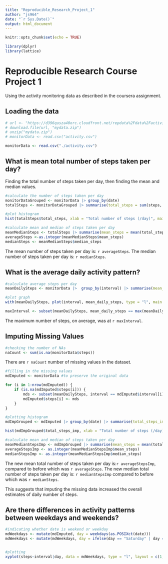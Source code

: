 ---
title: "Reproducible_Research_Project_1"
author: "js964"
date: "`r Sys.Date()`"
output: html_document
---

```{r setup, include=FALSE}
knitr::opts_chunk$set(echo = TRUE)
```

```{r packages}
library(dplyr)
library(lattice)
```

# Reproducible Research Course Project 1

Using the activity monitoring data as described in the coursera assignment.

## Loading the data

```{r}
# url <- "https://d396qusza40orc.cloudfront.net/repdata%2Fdata%2Factivity.zip"
# download.file(url, "mydata.zip")
# unzip("mydata.zip")
# monitorData <- read.csv("activity.csv")

monitorData <- read.csv("./activity.csv")
```

## What is mean total number of steps taken per day?

Finding the total number of steps taken per day, then finding the mean and median values.

```{r, echo=TRUE}
#calculate the number of steps taken per day
monitorDataGrouped <- monitorData |> group_by(date)
totalSteps <- monitorDataGrouped |> summarise(total_steps = sum(steps, na.rm = TRUE))

#plot histogram
hist(totalSteps$total_steps, xlab = "Total number of steps (/day)", main = "Histogram of total steps per day")

#calculate mean and median of steps taken per day
meanMedianSteps <- totalSteps |> summarise(mean_steps = mean(total_steps), median_steps = median(total_steps))
averageSteps <-as.integer(meanMedianSteps$mean_steps)
medianSteps <- meanMedianSteps$median_steps
```

The mean number of steps taken per day is: `r averageSteps`. The median number of steps taken per day is: `r medianSteps`.

## What is the average daily activity pattern?
```{r}
#calculate average steps per day
meanDailySteps <- monitorData |>  group_by(interval) |> summarise(mean_daily_steps = mean(steps, na.rm = TRUE))

#plot graph
with(meanDailySteps, plot(interval, mean_daily_steps, type = "l", main = "Average Daily Activity", xlab = "Interval (s)", ylab = "Average Steps (per day)"))

maxInterval <- subset(meanDailySteps, mean_daily_steps == max(meanDailySteps$mean_daily_steps), select = interval)
```

The maximum number of steps, on average, was at `r maxInterval`.

## Imputing Missing Values
```{r}
#checking the number of NAs
naCount <- sum(is.na(monitorData$steps))
```
There are `r naCount` number of missing values in the dataset.

```{r}
#filling in the missing values
mdImputed <- monitorData #to preserve the original data

for (i in 1:nrow(mdImputed)) {
    if (is.na(mdImputed$steps[i])) {
        mds <- subset(meanDailySteps, interval == mdImputed$interval[i], select = mean_daily_steps)
        mdImputed$steps[i] <- mds
    }    
}

#plotting histogram
mdImpGrouped <- mdImputed |> group_by(date) |> summarise(total_steps_imp = sum(unlist(steps)))

hist(mdImpGrouped$total_steps_imp, xlab = "Total number of steps (/day)", main = "Histogram of total steps per day")

#calculate mean and median of steps taken per day
meanMedianStepsImp <- mdImpGrouped |> summarise(mean_steps = mean(total_steps_imp), median_steps = median(total_steps_imp))
averageStepsImp <- as.integer(meanMedianStepsImp$mean_steps)
medianStepsImp <- as.integer(meanMedianStepsImp$median_steps)

```

The new mean total number of steps taken per day is:`r averageStepsImp`, compared to before which was `r averageSteps`. 
The new median total number of steps taken per day is:  `r medianStepsImp` compared to before which was `r medianSteps`.

This suggests that imputing the missing data increased the overall estimates of daily number of steps.

## Are there differences in activity patterns between weekdays and weekends?
```{r}
#indicating whether date is weekend or weekday
mdWeekdays <- mutate(mdImputed, day = weekdays(as.POSIXct(date)))
mdWeekdays <- mutate(mdWeekdays, day = ifelse(day == "Saturday" | day == "Sunday", "Weekend", "Weekday"))


#plotting
xyplot(steps~interval|day, data = mdWeekdays, type = "l", layout = c(1,2))

```

